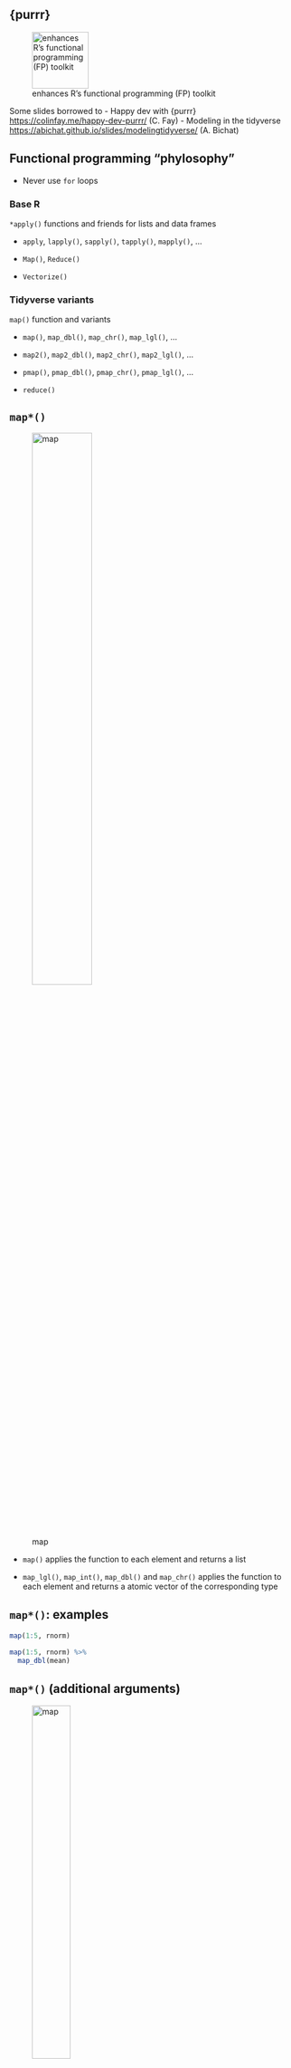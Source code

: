 ## {purrr}
 
![enhances R's functional programming (FP) toolkit](../Rmd_files/tidyverse/figs/hex-purrr.png){width="100px"}

Some slides borrowed to
- Happy dev with {purrr} [https://colinfay.me/happy-dev-purrr/](https://colinfay.me/happy-dev-purrr/) (C. Fay)
- Modeling in the tidyverse [https://abichat.github.io/slides/modelingtidyverse/](https://abichat.github.io/slides/modelingtidyverse/) (A. Bichat)

## Functional programming "phylosophy"

* Never use `for` loops

### Base R

`*apply()` functions and friends for lists and data frames

  * `apply`, `lapply()`, `sapply()`, `tapply()`, `mapply()`, ...
  
  * `Map()`, `Reduce()`
  
  * `Vectorize()`

### Tidyverse variants

`map()` function and variants

  * `map()`, `map_dbl()`, `map_chr()`, `map_lgl()`, ...
  
  * `map2()`, `map2_dbl()`, `map2_chr()`, `map2_lgl()`, ...
  
  * `pmap()`, `pmap_dbl()`, `pmap_chr()`, `pmap_lgl()`, ...
  
  * `reduce()`


## `map*()`


![map](../Rmd_files/tidyverse/figs/map.png){width="50%"}


* `map()` applies the function to each element and returns a list

* `map_lgl()`, `map_int()`, `map_dbl()` and `map_chr()` applies the function to each element and returns a atomic vector of the corresponding type

## `map*()`: examples {.allowframebreaks}

```r
map(1:5, rnorm)
```

```r
map(1:5, rnorm) %>% 
  map_dbl(mean)
```

## `map*()` (additional arguments)


![map](../Rmd_files/tidyverse/figs/map-arg.png){width="40%"}

```r
set.seed(42)
```

```r
map(1:4, rnorm, n = 6)
```

## `map*()`


![map](../Rmd_files/tidyverse/figs/map-arg.png){width="40%"}

```r
set.seed(42)
```

```r
map(1:4, rnorm, n = 6) %>% 
  map_dbl(function(x) x[2])
```

## `map*()`

![map](../Rmd_files/tidyverse/figs/map-arg.png){width="40%"}

```r
set.seed(42)
```

```r
map(1:4, rnorm, n = 6) %>% 
  map_dbl(~ .[2])
```

## `map*()`

![map](../Rmd_files/tidyverse/figs/map-arg.png){width="40%"}

```r
set.seed(42)
```

```r
map(1:4, rnorm, n = 6) %>% 
  map_dbl(2)
```

## Examples

Split a data frame into pieces, fit a model to each piece, compute the summary, then extract the R2.

```r
mtcars %>%
  split(.$cyl) %>% # from base R
  map(~ lm(mpg ~ wt, data = .)) %>%
  map(summary) %>%
  map_dbl("r.squared")
```

## A more complicated example

```r
iris %>%
  group_by(Species) %>%
  nest() %>%
  mutate(model = map(data, ~ lm(data = ., Sepal.Length ~ Petal.Length))) %>%
  mutate(Summary = map(model, summary)) %>%
  mutate(`R squared` = map_dbl(Summary, ~ .$r.squared))
```

## Advantages of `map()` vs the `apply()` family

* Stable and consistent grammar

```r
apply(X, MARGIN, FUN, ...)
lapply(X, FUN, ...)
sapply(X, FUN, ..., simplify = TRUE, USE.NAMES = TRUE)
tapply(X, INDEX, FUN = NULL, ..., default = NA, simplify = TRUE)
mapply(FUN, ..., MoreArgs = NULL, SIMPLIFY = TRUE, USE.NAMES = TRUE)
eapply(env, FUN, ..., all.names = FALSE, USE.NAMES = TRUE)
...
```

VS 

```r
map(.x, .f, ...)
map_if(.x, .p, .f, ...)
map_chr(.x, .f, ...)
map_int(.x, .f, ...)
map_dbl(.x, .f, ...)
...
```

## Advantages of `map()` vs the `apply()` family

* Type stability

```r
sapply(iris$Sepal.Length, as.numeric) %>% class()
sapply(iris$Sepal.Length, as.data.frame) %>% class()
```

VS 

```r
map_dbl(iris$Sepal.Length, as.numeric) %>% class()
map_df(iris$Sepal.Length, as.data.frame) %>% class()
```

## Advantages of `map()` vs the `apply()` family

* Anonymous functions & verbosity

```r
lapply(list, function(x) x + 2)
mapply(function(x, y) x + y, list1, list2)
lapply(list, function(x) x[[2]])
lapply(list, function(x) x$foo)
```

VS 

```r
map(list, ~ . + 2)
map2(list1, list2, ~ .x + .y)
map(list, 2)
map(list, "foo")
```


## `map2*()`

![map2](../Rmd_files/tidyverse/figs/map2.png){width="30%"}

`map2()` and `map2_*()` are variants of `map()` and `map_*()` which work with two arguments


```r
map2(1:4, c(2, 5, 5, 10), runif, n = 5)
```

## `pmap*()`

![pmap](../Rmd_files/tidyverse/figs/pmap-3.png){width="30%"}

`pmap()` and `pmap_*()` are generalized versions of `map()` and `map_*()` which work with any number of arguments

```r
pmap(list(n = c(2, 3, 2, 5), min = 1:4, max = c(2, 5, 5, 10)), runif)
```


---
## `reduce()`

![reduce](../Rmd_files/tidyverse/figs/reduce.png){width="30%"}


`reduce(list(x1, x2, x3), f)` is equivalent to `f(f(x1, x2), x3)` 

---
## `reduce()`

```r
set.seed(1)
```

```r
rerun(4, sample(1:10, 6)) 
```

## `reduce()`

```r
set.seed(1)
```

```r
rerun(4, sample(1:10, 6))
```

```r
set.seed(1)
```

```r
rerun(4, sample(1:10, 6)) %>% 
  reduce(intersect)
```

